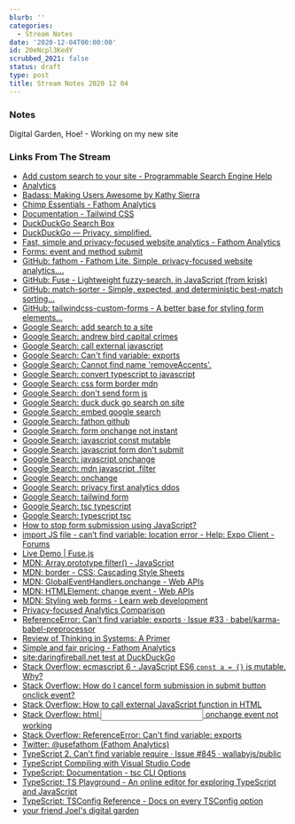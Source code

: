 ```yaml
---
blurb: ''
categories:
  - Stream Notes
date: '2020-12-04T00:00:00'
id: 20eNcpl3KedY
scrubbed_2021: false
status: draft
type: post
title: Stream Notes 2020 12 04
---
```


### Notes

Digital Garden, Hoe!  - Working on my new site

### Links From The Stream

- [Add custom search to your site - Programmable Search Engine Help](https://support.google.com/programmable-search/answer/4513903?hl=en)
- [Analytics](https://analytics.google.com/analytics/web/#/report-home/a31091303w57771349p58950178)
- [Badass: Making Users Awesome by Kathy Sierra](https://joelhooks.com/badass-making-users-awesome-by-kathy-sierra)
- [Chimp Essentials - Fathom Analytics](https://app.usefathom.com/share/sqqvo/chimp+essentials#/?range=last_7_days&site=47)
- [Documentation - Tailwind CSS](https://tailwindcss.com/docs)
- [DuckDuckGo Search Box](https://duckduckgo.com/search_box)
- [DuckDuckGo — Privacy, simplified.](https://duckduckgo.com/)
- [Fast, simple and privacy-focused website analytics - Fathom Analytics](https://usefathom.com/)
- [Forms: event and method submit](https://javascript.info/forms-submit)
- [GitHub: fathom - Fathom Lite. Simple, privacy-focused website analytics....](https://github.com/usefathom/fathom)
- [GitHub: Fuse - Lightweight fuzzy-search, in JavaScript (from krisk)](https://github.com/krisk/Fuse)
- [GitHub: match-sorter - Simple, expected, and deterministic best-match sorting...](https://github.com/kentcdodds/match-sorter)
- [GitHub: tailwindcss-custom-forms - A better base for styling form elements...](https://github.com/tailwindlabs/tailwindcss-custom-forms)
- [Google Search: add search to a site](https://www.google.com/search?client=safari&rls=en&q=add+search+to+a+site&ie=UTF-8&oe=UTF-8)
- [Google Search: andrew bird capital crimes](https://www.google.com/search?client=safari&rls=en&q=andrew+bird+capital+crimes&ie=UTF-8&oe=UTF-8)
- [Google Search: call external javascript](https://www.google.com/search?client=safari&rls=en&q=call+external+javascript&ie=UTF-8&oe=UTF-8)
- [Google Search: Can't find variable: exports](https://www.google.com/search?client=safari&rls=en&q=Can%27t+find+variable:+exports&ie=UTF-8&oe=UTF-8)
- [Google Search: Cannot find name 'removeAccents'.](https://www.google.com/search?client=safari&rls=en&q=Cannot+find+name+%27removeAccents%27.&ie=UTF-8&oe=UTF-8)
- [Google Search: convert typescript to javascript](https://www.google.com/search?newwindow=1&client=safari&rls=en&ei=j-fKX-3zCYP45gKX_ZGADQ&q=convert+typescript+to+javascript&oq=convert+typescript+to+javascript&gs_lcp=CgZwc3ktYWIQAzICCAAyAggAMgIIADIGCAAQBxAeMgYIABAHEB4yAggAMgIIADICCAAyAggAMgQIABAeOgQIABBHOggIABAHEAoQHjoECAAQDVDWPFjsRWCWSGgAcAJ4AYABxAGIAZMGkgEDNy4xmAEAoAEBqgEHZ3dzLXdpesgBCMABAQ&sclient=psy-ab&ved=0ahUKEwit98Ce3bXtAhUDvFkKHZd-BNAQ4dUDCAw&uact=5)
- [Google Search: css form border mdn](https://www.google.com/search?newwindow=1&client=safari&rls=en&ei=kfXKX-_QMLH85gLfu46YBA&q=css+form+border+mdn&oq=css+form+border+mdn&gs_lcp=CgZwc3ktYWIQAzIICCEQFhAdEB4yCAghEBYQHRAeMggIIRAWEB0QHjoECAAQRzoFCAAQyQM6AggAOgYIABAWEB46BQghEKABUIENWM8YYPkZaAFwAngAgAF2iAGDA5IBAzMuMZgBAKABAaoBB2d3cy13aXrIAQjAAQE&sclient=psy-ab&ved=0ahUKEwiv3d_M6rXtAhUxvlkKHd-dA0MQ4dUDCAw&uact=5)
- [Google Search: don't send form js](https://www.google.com/search?client=safari&rls=en&q=don%27t+send+form+js&ie=UTF-8&oe=UTF-8)
- [Google Search: duck duck go search on site](https://www.google.com/search?client=safari&rls=en&q=duck+duck+go+search+on+site&ie=UTF-8&oe=UTF-8)
- [Google Search: embed google search](https://www.google.com/search?client=safari&rls=en&q=embed+google+search&ie=UTF-8&oe=UTF-8)
- [Google Search: fathon github](https://www.google.com/search?client=safari&rls=en&q=fathon+github&ie=UTF-8&oe=UTF-8)
- [Google Search: form onchange not instant](https://www.google.com/search?client=safari&rls=en&q=form+onchange+not+instant&ie=UTF-8&oe=UTF-8)
- [Google Search: javascript const mutable](https://www.google.com/search?client=safari&rls=en&q=javascript+const+mutable&ie=UTF-8&oe=UTF-8)
- [Google Search: javascript form don't submit](https://www.google.com/search?client=safari&rls=en&q=javascript+form+don%27t+submit&ie=UTF-8&oe=UTF-8)
- [Google Search: javascript onchange](https://www.google.com/search?client=safari&rls=en&q=javascript+onchange&ie=UTF-8&oe=UTF-8)
- [Google Search: mdn javascript .filter](https://www.google.com/search?client=safari&rls=en&q=mdn+javascript+.filter&ie=UTF-8&oe=UTF-8)
- [Google Search: onchange](https://www.google.com/search?client=safari&rls=en&q=onchange&ie=UTF-8&oe=UTF-8)
- [Google Search: privacy first analytics ddos](https://www.google.com/search?q=privacy+first+analytics+ddos&newwindow=1&client=safari&rls=en&source=lnt&tbs=qdr:m&sa=X&ved=2ahUKEwj5sKn_1bXtAhWJwVkKHWx2DHQQpwV6BAgFECI&biw=1152&bih=587)
- [Google Search: tailwind form](https://www.google.com/search?client=safari&rls=en&q=tailwind+form&ie=UTF-8&oe=UTF-8)
- [Google Search: tsc typescript](https://www.google.com/search?client=safari&rls=en&q=tsc+typescript&ie=UTF-8&oe=UTF-8)
- [Google Search: typescript tsc](https://www.google.com/search?client=safari&rls=en&q=typescript+tsc&ie=UTF-8&oe=UTF-8)
- [How to stop form submission using JavaScript?](https://www.tutorialspoint.com/How-to-stop-form-submission-using-JavaScript)
- [import JS file - can’t find variable: location error - Help: Expo Client - Forums](https://forums.expo.io/t/import-js-file-can-t-find-variable-location-error/38065)
- [Live Demo | Fuse.js](https://fusejs.io/demo.html)
- [MDN: Array.prototype.filter() - JavaScript](https://developer.mozilla.org/en-US/docs/Web/JavaScript/Reference/Global_Objects/Array/filter)
- [MDN: border - CSS: Cascading Style Sheets](https://developer.mozilla.org/en-US/docs/Web/CSS/border)
- [MDN: GlobalEventHandlers.onchange - Web APIs](https://developer.mozilla.org/en-US/docs/Web/API/GlobalEventHandlers/onchange)
- [MDN: HTMLElement: change event - Web APIs](https://developer.mozilla.org/en-US/docs/Web/API/HTMLElement/change_event)
- [MDN: Styling web forms - Learn web development](https://developer.mozilla.org/en-US/docs/Learn/Forms/Styling_web_forms)
- [Privacy-focused Analytics Comparison](https://www.indiehackers.com/post/privacy-focused-analytics-comparison-8109cbccb3)
- [ReferenceError: Can't find variable: exports · Issue #33 · babel/karma-babel-preprocessor](https://github.com/babel/karma-babel-preprocessor/issues/33)
- [Review of Thinking in Systems: A Primer](https://joelhooks.com/review-of-thinking-in-systems-a-primer)
- [Simple and fair pricing - Fathom Analytics](https://usefathom.com/pricing)
- [site:daringfireball.net test at DuckDuckGo](https://duckduckgo.com/?q=site%3Adaringfireball.net+test&ia=web)
- [Stack Overflow: ecmascript 6 - JavaScript ES6 `const a = {}` is mutable. Why?](https://stackoverflow.com/questions/34983693/javascript-es6-const-a-is-mutable-why)
- [Stack Overflow: How do I cancel form submission in submit button onclick event?](https://stackoverflow.com/questions/4227043/how-do-i-cancel-form-submission-in-submit-button-onclick-event)
- [Stack Overflow: How to call external JavaScript function in HTML](https://stackoverflow.com/questions/9530954/how-to-call-external-javascript-function-in-html)
- [Stack Overflow: html <input type="text" /> onchange event not working](https://stackoverflow.com/questions/6290442/html-input-type-text-onchange-event-not-working)
- [Stack Overflow: ReferenceError: Can't find variable: exports](https://stackoverflow.com/questions/43278691/referenceerror-cant-find-variable-exports)
- [Twitter: @usefathom (Fathom Analytics)](https://twitter.com/usefathom?lang=en)
- [TypeScript 2. Can't find variable require · Issue #845 · wallabyjs/public](https://github.com/wallabyjs/public/issues/845)
- [TypeScript Compiling with Visual Studio Code](https://code.visualstudio.com/docs/typescript/typescript-compiling)
- [TypeScript: Documentation - tsc CLI Options](https://www.typescriptlang.org/docs/handbook/compiler-options.html)
- [TypeScript: TS Playground - An online editor for exploring TypeScript and JavaScript](https://www.typescriptlang.org/play?#code/PTAEHUFMBsGMHsC2lQBd5oBYoCoE8AHSAZVgCcBLA1UABWgEM8BzM+AVwDsATAGiwoBnUENANQAd0gAjQRVSQAUCEmYKsTKGYUAbpGF4OY0BoadYKdJMoL+gzAzIoz3UNEiPOofEVKVqAHSKymAAmkYI7NCuqGqcANag8ABmIjQUXrFOKBJMggBcISGgoAC0oACCoASMFmgY7p7ehCTkVOle4jUMdRLYTqCc8LEZzCZmoNJODPHFZZXVtZYYkAAeRJTInDQS8po+rf40gnjbDKv8LqD2jpbYoACqAEoAMsK7sUmxkGSCc+VVQQuaTwVb1UBrDYULY7PagbgUZLJH6QbYmJAECjuMigZEMVDsJzCFLNXxtajBBCcQQ0MwAUVWDEQNUgADVHBQGNJ3KAALygABEAAkYNAMOB4GRogLFFTBPB3AExcwABT0xnM9zsyhc9wASmCKhwDQ8ZC8iElzhB7Bo3zcZmY7AYzEg-Fg0HUiS58D0Ii8AoZTJZggFSRxAvADlQAHJhAA5SASAVBFQAeW+ZF2gldWkgx1QjgUrmkeFATgtOlGWH0KAQiBhwiudokkuiIgMHBx3RYbC43CCJSAA)
- [TypeScript: TSConfig Reference - Docs on every TSConfig option](https://www.typescriptlang.org/tsconfig)
- [your friend Joel's digital garden](https://joelhooks.com/)
